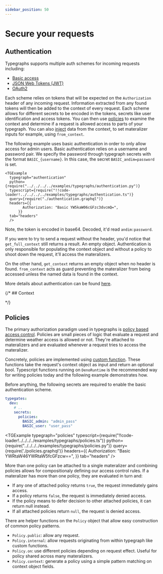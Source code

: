 ```yaml
---
sidebar_position: 50
---
```



# Secure your requests

## Authentication

Typegraphs supports multiple auth schemes for incoming requests including: 

- [Basic access](/docs/reference/typegate/authentication#basic-authentication)
- [JSON Web Tokens (JWT)](/docs/reference/typegate/authentication#jwt-authentication)
- [OAuth2](/docs/reference/typegate/authentication#oauth2-authorization)

Each scheme relies on tokens that will be expected on the `Authorization` header of any incoming request. 
Information extracted from any found tokens will then be added to the context of every request.
Each scheme allows for different secrets to be encoded in the tokens, secrets like user identification and access tokens.
You can then use [policies](/docs/reference/policies) to examine the context and determine if a request is allowed access to parts of your typegraph.
You can also [inject](/docs/reference/types/injections) data from the context, to set materalizer inputs for example, using `from_context`.

The following example uses basic authentication in order to only allow access for admin users. 
Basic authentication relies on a username and password pair. 
We specify the password through typegraph secrets with the format `BASIC_{username}`.
In this case, the secret `BASIC_andim=password` is set.

    <TGExample
      typegraph="authentication"
      python={require("../../../../examples/typegraphs/authentication.py")}
      typescript={require("!!code-loader!../../../../examples/typegraphs/authentication.ts")}
      query={require("./authentication.graphql")}
      headers={{
            Authorization: "Basic YW5kaW06cGFzc3dvcmQ=",
          }}
      tab="headers"
      />

Note, the token is encoded in base64. 
Decoded, it'd read `andim:password`.

If you were to try to send a request without the header, you'd notice that `get_full_context` still returns a result. 
An empty object.
Authentication is only responsible for populating the context object and without a policy to shoot down the request, it'll access the materalizers.

On the other hand, `get_context` returns an empty object when no header is found. `from_context` acts as guard preventing the materalizer from being accessed unless the named data is found in the context.

More details about authentication can be found [here](/docs/reference/typegate/authentication).

{/* ## Context


 */}

## Policies

The primary authorization paradigm used in typegraphs is [policy based access control](/docs/reference/policies#policy-based-access-control-pbac).
Policies are small pieces of logic that evaluate a request and determine weather access is allowed or not. 
They're attached to materalizers and are evaluated whenever a request tries to access the materalizer.

Concretely, policies are implemented using [custom function](/docs/guides/external-functions).
These functions take the request's context object as input and return an optional bool.
Typescript functions running on `DenoRuntime` is the recommended way for writing policies today and the following example demonstrates how.

Before anything, the following secrets are required to enable the basic authentication scheme.
```yaml
typegates:
  dev:
    # ..
    secrets:
      policies:
        BASIC_admin: "admin_pass"
        BASIC_user: "user_pass"
```
 
<TGExample 
  typegraph="policies"
  typescript={require("!!code-loader!../../../../examples/typegraphs/policies.ts")}
  python={require("../../../../examples/typegraphs/policies.py")}
  query={require('./policies.graphql')}
  headers={{
        Authorization: "Basic YWRtaW46YWRtaW5fcGFzcw==",
      }}
  tab="headers"
  />

More than one policy can be attached to a single materalizer and combining policies allows for compositionaly defining our access control rules.
If a materalizer has more than one policy, they are evaluated in turn and:

- If any one of attached policy returns `true`, the request immediately gains access.
- If a policy returns `false`, the request is immediately denied access.
- If the policy means to defer decision to other attached policies, it can return null instead. 
- If all attached policies return `null`, the request is denied access.

There are helper functions on the `Policy` object that allow easy construction of common policy patterns.

- `Policy.public`: allow any request.
- `Policy.internal`: allow requests originating from within typegraph like custom functions.
- `Policy.on`: use different policies depending on request effect. Useful for policy shared across many materalizers.
- `Policy.context`: generate a policy using a simple pattern matching on context object fields.
